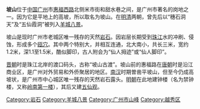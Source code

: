 {{Unreferenced|time=2020-05-18T14:29:26+00:00}}
'''坡山'''位于[[中国|中国]][[广州|广州]]市[[惠福路|惠福西路]]北侧米市街和甜水巷之间，是广州市著名的岗地之一。因为它是平地上的高坡，所以取名为坡山。在[[明|明]][[清|清]]两朝，曾先后以“穗石洞天”及“五仙霞洞”被列入[[羊城八景|羊城八景]]。

坡山是现时广州市老城区唯一残存的天然[[岩石|岩石]]。因岩层长期受到[[珠江|珠江]]水的冲刷、侵蚀，形成多个[[瓯穴|瓯穴]]。其中两个特别大，并相互连通，北大南小，共长三米，宽约1.2米，深1.1至1.5米，酷似脚印，古人附会为“仙人拇迹”或“仙人脚印”。

[[晋朝|晋朝]]时是珠江北岸的渡口码头，古称“坡山古渡”。坡山前的惠福路在[[唐朝|唐朝]]时是沿江商业区，是广州对外贸易和外侨聚居的地区。[[南汉|南汉]]时期曽凿平坡山，但至今仍成高坡状，是广州市中心城区唯一残存的天然岩石露头。[[明朝|明朝]]在此地建钟楼（名为禁钟楼，又称[[岭南第一楼|岭南第一楼]]），其后又建[[五仙观|五仙观]]。

{{历代羊城八景}}
[[Category:岩石|Category:岩石]]
[[Category:羊城八景|Category:羊城八景]]
[[Category:广州市山峰|Category:广州市山峰]]
[[Category:越秀区|Category:越秀区]]